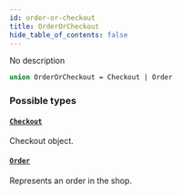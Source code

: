 ```yaml
---
id: order-or-checkout
title: OrderOrCheckout
hide_table_of_contents: false
---
```


No description

```graphql
union OrderOrCheckout = Checkout | Order
```

### Possible types

#### [`Checkout`](../../../developer/api-reference/objects/checkout)

Checkout object.

#### [`Order`](../../../developer/api-reference/objects/order)

Represents an order in the shop.
